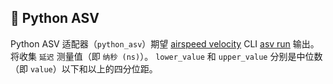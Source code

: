 ## 🐍 Python ASV

Python ASV 适配器（`python_asv`）期望 [airspeed velocity](https://github.com/airspeed-velocity/asv) CLI [asv run](https://asv.readthedocs.io/en/stable/commands.html#asv-run) 输出。
将收集 `延迟` 测量值（即 `纳秒 (ns)`）。
`lower_value` 和 `upper_value` 分别是中位数（即 `value`）以下和以上的四分位距。